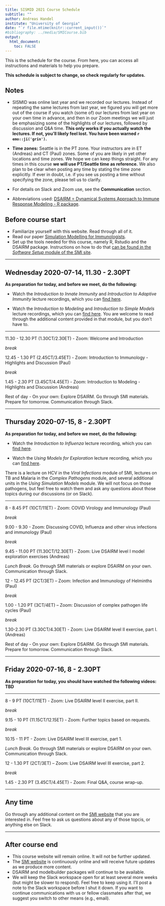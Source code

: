 ```yaml
---
title: SISMID 2021 Course Schedule
subtitle: ""
author: Andreas Handel
institute: "University of Georgia"
date: "`r file.mtime(knitr::current_input())`"
#bibliography: ../media/SMICourse.bib
output: 
  html_document:
    toc: FALSE
---
```


This is the schedule for the course. From here, you can access all instructions and materials to help you prepare. 

**This schedule is subject to change, so check regularly for updates.**

## Notes

* SISMID was online last year and we recorded our lectures. Instead of repeating the same lectures from last year, we figured you will get more out of the course if you watch (some of) our lectures from last year on your own time in advance, and then in our Zoom meetings we will just be emphasizing some of the highlights of our lectures, followed by discussion and Q&A time. **This only works if you actually watch the lectures. If not, you'll likely feel lost. You have been warned `r emo::ji('grin')`.**


* **Time zones:** Seattle is in the PT zone. Your instructors are in ET (Andreas) and CT (Paul) zones. Some of you are likely in yet other locations and time zones. We hope we can keep things straight. For any times in this course **we will use PT/Seattle time as reference.** We also plan to be clear when posting any time by stating the time zone explicitly. If ever in doubt, i.e. if you see us posting a time without specifying the zone, please tell us to clarify. 

* For details on Slack and Zoom use, see the __Communication__ section.

* Abbreviations used: [DSAIRM = Dynamical Systems Approach to Immune Response Modeling - R package](https://ahgroup.github.io/DSAIRM/). 




## Before course start

* Familiarize yourself with this website. Read through all of it.
* Read our paper [Simulation Modelling for Immunologists](https://handelgroup.uga.edu/publication/2020-handel-natrevimm/).
* Set up the tools needed for this course, namely R, Rstudio and the DSAIRM package. Instructions on how to do that [can be found in the _Software Setup_ module of the SMI site](https://andreashandel.github.io/SMIcourse).


***


## Wednesday 2020-07-14, 11.30 - 2.30PT

**As preparation for today, and before we meet, do the following:**

* Watch the _Introduction to Innate Immunity_ and _Introduction to Adaptive Immunity_ lecture recordings, which you can [find here](https://andreashandel.github.io/SMIcourse/Introduction_to_Immunology.html).

* Watch the _Introduction to Modeling_ and _Introduction to Simple Models_ lecture recordings, which you can [find here](https://andreashandel.github.io/SMIcourse/Introduction_to_Modeling.html). You are welcome to read through the additional content provided in that module, but you don't have to.

***


11.30 - 12.30 PT (1.30CT/2.30ET) - Zoom: Welcome and Introduction 

_break_

12.45 - 1.30 PT (2.45CT/3.45ET) - Zoom: Introduction to Immunology - Highlights and Discussion (Paul)

_break_

1.45 - 2.30 PT (3.45CT/4.45ET) - Zoom: Introduction to Modeling - Highlights and Discussion (Andreas)


Rest of day - On your own: Explore DSAIRM. Go through SMI materials. Prepare for tomorrow. Communication through Slack.  

***

## Thursday 2020-07-15, 8 - 2.30PT

**As preparation for today, and before we meet, do the following:**

* Watch the _Introduction to Influenza_ lecture recording, which you can [find here](https://andreashandel.github.io/SMIcourse/Viral_Infections_Immunology.html). 

* Watch the _Using Models for Exploration_ lecture recording, which you can [find here](https://andreashandel.github.io/SMIcourse/Models_for_Exploration.html).


There is a lecture on HCV in the _Viral Infections_ module of SMI, lectures on TB and Malaria in the _Complex Pathogens_ module, and several additional units in the _Using Simulation Models_ module. We will not focus on those pathogens, but feel free to watch them and ask any questions about those topics during our discussions (or on Slack).

***


8 - 8.45 PT (10CT/11ET) - Zoom: COVID Virology and Immunology (Paul)

_break_

9.00 - 9.30 - Zoom: Discussing COVID, Influenza and other virus infections and immunology (Paul)

_break_

9.45 - 11.00 PT (11.30CT/12.30ET) - Zoom: Live DSAIRM level I model exploration exercises (Andreas) 

_Lunch Break._ Go through SMI materials or explore DSAIRM on your own. Communication through Slack.  

12 - 12.45 PT (2CT/3ET) – Zoom: Infection and Immunology of Helminths (Paul)

_break_

1.00 - 1.20 PT (3CT/4ET) – Zoom: Discussion of complex pathogen life cycles (Paul)

_break_

1.30-2.30 PT (3.30CT/4.30ET) - Zoom: Live DSAIRM level II exercise, part I. (Andreas)

Rest of day - On your own: Explore DSAIRM. Go through SMI materials. Prepare for tomorrow. Communication through Slack.  

***

## Friday 2020-07-16, 8 - 2.30PT

**As preparation for today, you should have watched the following videos: TBD**

***

8 - 9 PT (10CT/11ET) - Zoom: Live DSAIRM level II exercise, part II.  

_break_

9.15 - 10 PT (11.15CT/12.15ET) - Zoom: Further topics based on requests.

_break_

10.15 - 11 PT - Zoom: Live DSAIRM level III exercise, part 1.

_Lunch Break._ Go through SMI materials or explore DSAIRM on your own. Communication through Slack.  

12 - 1.30 PT (2CT/3ET) – Zoom: Live DSAIRM level III exercise, part 2.

_break_

1.45 - 2.30 PT (3.45CT/4.45ET) - Zoom: Final Q&A, course wrap-up. 



***

## Any time

Go through any additional content on the [SMI website](https://andreashandel.github.io/SMIcourse/) that you are interested in. Feel free to ask us questions about any of those topcis, or anything else on Slack.

***


## After course end

* This course website will remain online. It will not be further updated.
* The [SMI website](https://andreashandel.github.io/SMIcourse) is continuously online and will receive future updates as we produce more content.
* DSAIRM and modelbuilder packages will continue to be available.
* We will keep the Slack workspace open for at least several more weeks (but might be slower to respond). Feel free to keep using it. I'll post a note to the Slack workspace before I shut it down. If you want to continue communications with us or fellow classmates after that, we suggest you switch to other means (e.g., email).

